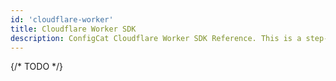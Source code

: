```yaml
---
id: 'cloudflare-worker'
title: Cloudflare Worker SDK
description: ConfigCat Cloudflare Worker SDK Reference. This is a step-by-step guide on how to use feature flags in your Cloudflare Workers.
---
```



{/* TODO */}

<script
  type="application/ld+json"
  dangerouslySetInnerHTML={{ __html: JSON.stringify(NodeSchema) }}
></script>


<JSSdkReferenceTemplate platform={platform}>
</JSSdkReferenceTemplate>


